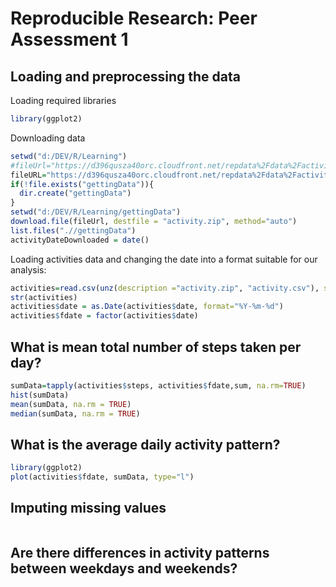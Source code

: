 # Reproducible Research: Peer Assessment 1


## Loading and preprocessing the data
Loading required libraries
```r
library(ggplot2)
```
Downloading data
```r
setwd("d:/DEV/R/Learning")
#fileUrl="https://d396qusza40orc.cloudfront.net/repdata%2Fdata%2Factivity.zip"
fileURL="https://d396qusza40orc.cloudfront.net/repdata%2Fdata%2Factivity.zip"
if(!file.exists("gettingData")){
  dir.create("gettingData")
}
setwd("d:/DEV/R/Learning/gettingData")
download.file(fileUrl, destfile = "activity.zip", method="auto")
list.files(".//gettingData")
activityDateDownloaded = date()
```

Loading activities data and changing  the date into a format suitable for our analysis:
```r
activities=read.csv(unz(description ="activity.zip", "activity.csv"), sep=",")
str(activities)
activities$date = as.Date(activities$date, format="%Y-%m-%d")
activities$fdate = factor(activities$date)
```



## What is mean total number of steps taken per day?
```r
sumData=tapply(activities$steps, activities$fdate,sum, na.rm=TRUE)
hist(sumData)
mean(sumData, na.rm = TRUE)
median(sumData, na.rm = TRUE)
```


## What is the average daily activity pattern?
```r
library(ggplot2)
plot(activities$fdate, sumData, type="l")
```


## Imputing missing values
```r

```


## Are there differences in activity patterns between weekdays and weekends?
```r

```